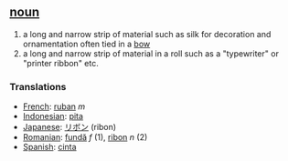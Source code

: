== [[noun]] ==
# a long and narrow strip of material such as silk for decoration and ornamentation often tied in a [[bow]]
# a long and narrow strip of material in a roll such as a "typewriter" or "printer ribbon"  etc.

=== Translations ===
*[[French]]: [[ruban]] ''m''
*[[Indonesian]]: [[pita]]
*[[Japanese]]: [[リボン]] (ribon)
*[[Romanian]]: [[fundă]] ''f'' (1), [[ribon]] ''n'' (2)
*[[Spanish]]: [[cinta]]